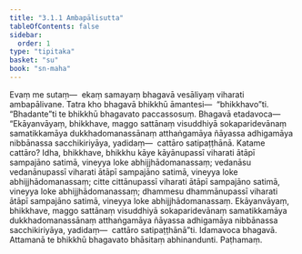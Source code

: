 ```yaml
---
title: "3.1.1 Ambapālisutta"
tableOfContents: false
sidebar:
  order: 1
type: "tipitaka"
basket: "su"
book: "sn-maha"
---
```



<DynamicBreadcrumb />

<Division number="367" book="sn-maha">

<Paragraph number="750" book="sn-maha">
Evaṃ me sutaṃ—  ekaṃ samayaṃ bhagavā vesāliyaṃ viharati ambapālivane. Tatra kho bhagavā bhikkhū āmantesi—  “bhikkhavo”ti. “Bhadante”ti te bhikkhū bhagavato paccassosuṃ. Bhagavā etadavoca—
</Paragraph>

<Paragraph number="751" book="sn-maha">
“Ekāyanvāyaṃ, bhikkhave, maggo sattānaṃ visuddhiyā sokaparidevānaṃ samatikkamāya dukkhadomanassānaṃ atthaṅgamāya ñāyassa adhigamāya nibbānassa sacchikiriyāya, yadidaṃ—  cattāro satipaṭṭhānā. Katame cattāro? Idha, bhikkhave, bhikkhu kāye kāyānupassī viharati ātāpī sampajāno satimā, vineyya loke abhijjhādomanassaṃ; vedanāsu vedanānupassī viharati ātāpī sampajāno satimā, vineyya loke abhijjhādomanassaṃ; citte cittānupassī viharati ātāpī sampajāno satimā, vineyya loke abhijjhādomanassaṃ; dhammesu dhammānupassī viharati ātāpī sampajāno satimā, vineyya loke abhijjhādomanassaṃ. Ekāyanvāyaṃ, bhikkhave, maggo sattānaṃ visuddhiyā sokaparidevānaṃ samatikkamāya dukkhadomanassānaṃ atthaṅgamāya ñāyassa adhigamāya nibbānassa sacchikiriyāya, yadidaṃ—  cattāro satipaṭṭhānā”ti.
</Paragraph>

<Paragraph number="752" book="sn-maha">
Idamavoca bhagavā. Attamanā te bhikkhū bhagavato bhāsitaṃ abhinandunti.

</Paragraph>
</Division>

<Paragraph number="753" type="center" book="sn-maha">
Paṭhamaṃ.
</Paragraph>